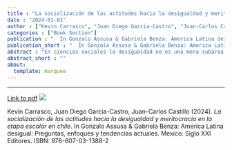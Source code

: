 ```yaml
---
title : "La socialización de las actitudes hacia la desigualdad y meritocracia en la etapa escolar en chile"
date : "2024-01-01"
author : ["Kevin Carrasco", "Juan Diego Garcia-Castro", "Juan-Carlos Castillo"]
categories : ["Book Section"]
publication : "  In Gonzalo Assusa & Gabriela Benza: America Latina desigual: Preguntas, enfoques y tendencias actuales. Mexico: Siglo XXI Editores. ISBN: 978-607-03-1388-2"
publication_short : "  In Gonzalo Assusa & Gabriela Benza: America Latina desigual: Preguntas, enfoques y tendencias actuales. Mexico: Siglo XXI Editores. ISBN: 978-607-03-1388-2"
abstract : "En ciencias sociales la desigualdad no es una mera subárea temática. Antes bien, resulta un gesto epistemológico constituyente de las disciplinas, un modo de preguntarse sobre la realidad y abordar problemas de investigación, así como un resultado de la propia reproducción de la vida social. En este marco, el presente libro se propone brindar un panorama de las indagaciones y miradas que han acompañado al renovado interés por la desigualdad en América Latina desde principios de siglo. Un primer conjunto de capítulos pone el foco en las características distintivas y en las transformaciones históricas y recientes de las estructuras sociales de América Latina. Un segundo bloque se centra en las experiencias, identidades, preferencias políticas y biografías desiguales en la región. Finalmente, los capítulos que se reúnen en la tercera parte del libro abordan nuevas preguntas y enfoques en torno a las desigualdades. En su conjunto, este volumen constituye un insumo fundamental para la construcción de consensos sociales y de agendas políticas que promuevan la igualdad en nuestras sociedades. La colección Miradas Latinoamericanas. Un Estado del Debate tiene como objetivo relevar las novedades teóricas, metodológicas y temáticas en diversos campos del saber, tanto a través de perspectivas trans e interdisciplinares, como desde diferentes tradiciones intelectuales. Los libros que integran esta colección reúnen trabajos que exponen las novedades y dan cuenta de las transformaciones en relación con las temáticas, abordajes, enfoques teóricos, preguntas y objetos de investigación en los campos de las ciencias sociales y las humanidades, para poner en valor la originalidad, la relevancia y el impacto del conocimiento producido desde la región"
abstract_short : ""
about:
  template: marquee
---
```

---
[Link to pdf](/documents/pdf/carrasco-socializacion-meritocracia.pdf)
![](https://m.media-amazon.com/images/I/41JN8DUE-RL.jpg)


::: {.callout-note title="How to cite this work"}

Kevin Carrasco, Juan Diego Garcia-Castro, Juan-Carlos Castillo (2024). *La socialización de las actitudes hacia la desigualdad y meritocracia en la etapa escolar en chile*.   In Gonzalo Assusa & Gabriela Benza: America Latina desigual: Preguntas, enfoques y tendencias actuales. Mexico: Siglo XXI Editores. ISBN: 978-607-03-1388-2

:::

